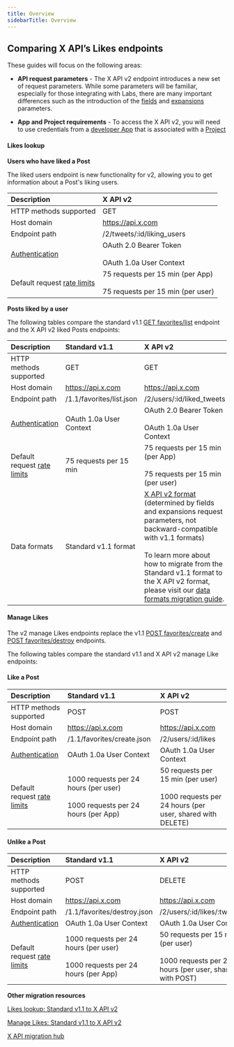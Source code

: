 ---
title: Overview
sidebarTitle: Overview
---

## Comparing X API’s Likes endpoints


These guides will focus on the following areas:

* **API request parameters** - The X API v2 endpoint introduces a new set of request parameters. While some parameters will be familiar, especially for those integrating with Labs, there are many important differences such as the introduction of the [fields](/x-api/fundamentals/fields) and [expansions](/x-api/fundamentals/expansions) parameters.

* **App and Project requirements** \- To access the X API v2, you will need to use credentials from a [developer App](/resources/fundamentals/developer-apps) that is associated with a [Project](/resources/fundamentals/projects)

#### Likes lookup
**Users who have liked a Post**

The liked users endpoint is new functionality for v2, allowing you to get information about a Post's liking users.

| Description | X API v2 |
| :--- | :--- |
| HTTP methods supported | GET |
| Host domain | https://api.x.com |
| Endpoint path | /2/tweets/:id/liking_users |
| [Authentication](/resources/fundamentals/authentication) | OAuth 2.0 Bearer Token<br/><br/>OAuth 1.0a User Context |
| Default request [rate limits](/resources/fundamentals/rate-limits) | 75 requests per 15 min (per App)<br/><br/>75 requests per 15 min (per user) |

**Posts liked by a user**

The following tables compare the standard v1.1 [GET favorites/list](https://developer.twitter.com/en/docs/twitter-api/v1/tweets/post-and-engage/api-reference/get-favorites-list) endpoint and the X API v2 liked Posts endpoints:

| Description | Standard v1.1 | X API v2 |
| :--- | :--- | :--- |
| HTTP methods supported | GET | GET |
| Host domain | https://api.x.com | https://api.x.com |
| Endpoint path | /1.1/favorites/list.json | /2/users/:id/liked_tweets |
| [Authentication](/resources/fundamentals/authentication) | OAuth 1.0a User Context | OAuth 2.0 Bearer Token<br/><br/>OAuth 1.0a User Context |
| Default request [rate limits](/resources/fundamentals/rate-limits) | 75 requests per 15 min | 75 requests per 15 min (per App)<br/><br/>75 requests per 15 min (per user) |
| Data formats | Standard v1.1 format | [X API v2 format](/x-api/fundamentals/data-dictionary) (determined by fields and expansions request parameters, not backward-compatible with v1.1 formats)<br/><br/>To learn more about how to migrate from the Standard v1.1 format to the X API v2 format, please visit our [data formats migration guide](/x-api/migrate/data-format-migration). |


#### Manage Likes

The v2 manage Likes endpoints replace the v1.1 [POST favorites/create](https://developer.x.com/en/docs/twitter-api/v1/tweets/post-and-engage/api-reference/post-favorites-create) and [POST favorites/destroy](https://developer.x.com/en/docs/twitter-api/v1/tweets/post-and-engage/api-reference/post-favorites-destroy) endpoints.

The following tables compare the standard v1.1 and X API v2 manage Like endpoints:

#### Like a Post

| Description | Standard v1.1 | X API v2 |
| :--- | :--- | :--- |
| HTTP methods supported | POST | POST |
| Host domain | https://api.x.com | https://api.x.com |
| Endpoint path | /1.1/favorites/create.json | /2/users/:id/likes |
| [Authentication](/resources/fundamentals/authentication) | OAuth 1.0a User Context | OAuth 1.0a User Context |
| Default request [rate limits](/resources/fundamentals/rate-limits) | 1000 requests per 24 hours (per user)<br/><br/>1000 requests per 24 hours (per App) | 50 requests per 15 min (per user)<br/><br/>1000 requests per 24 hours (per user, shared with DELETE) |

#### Unlike a Post

| Description | Standard v1.1 | X API v2 |
| :--- | :--- | :--- |
| HTTP methods supported | POST | DELETE |
| Host domain | https://api.x.com | https://api.x.com |
| Endpoint path | /1.1/favorites/destroy.json | /2/users/:id/likes/:tweet_id |
| [Authentication](/resources/fundamentals/authentication) | OAuth 1.0a User Context | OAuth 1.0a User Context |
| Default request [rate limits](/resources/fundamentals/rate-limits) | 1000 requests per 24 hours (per user)<br/><br/>1000 requests per 24 hours (per App) | 50 requests per 15 min (per user)<br/><br/>1000 requests per 24 hours (per user, shared with POST) |

**Other migration resources**

[Likes lookup: Standard v1.1 to X API v2](https://developer.x.com/en/docs/x-api/posts/likes/migrate/likes-lookup-standard-to-twitter-api-v2)

[Manage Likes: Standard v1.1 to X API v2](/x-api/posts/likes#manage-likes-standard-v1-1-compared-to-x-api-v2)

[X API migration hub](/x-api/migrate/overview)